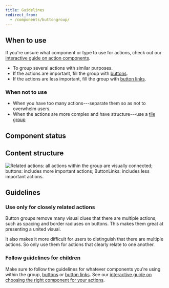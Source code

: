 ```yaml
---
title: Guidelines
redirect_from:
  - /components/buttongroup/
---
```


<ReactExample exampleId="ButtonGroup-default" />

## When to use

If you're unsure what component or type to use for actions, check out our [interactive guide on action components](/guides/using-button-type-components/).

- To group several actions with similar purposes.
- If the actions are important, fill the group with [buttons](/components/action/button/).
- If the actions are less important, fill the group with [button links](/components/action/buttonlink/).

### When not to use

- When you have too many actions---separate them so as not to overwhelm users.
- When the actions are more complex and have structure---use a [tile group](/components/structure/tilegroup/)

## Component status

<ComponentStatus component="ButtonGroup" />

## Content structure

![Related actions: all actions within the group are visually connected; buttons: includes more important actions; ButtonLinks: includes less important actions.](fileId:4QJZqvBvRrLu6t9mwObCkA;nodeId:289%3A14)

## Guidelines

### Use only for closely related actions

Button groups remove many visual clues that there are multiple actions,
such as spacing and border radiuses on buttons.
This makes them great at presenting a united visual.

It also makes it more difficult for users to distinguish that there are multiple actions.
So only use them for actions that clearly relate to one another.

### Follow guidelines for children

Make sure to follow the guidelines for whatever components you're using within the group,
[buttons](/components/action/button/) or [button links](/components/action/buttonlink/).
See our [interactive guide on choosing the right component for your actions](/guides/using-button-type-components/).
